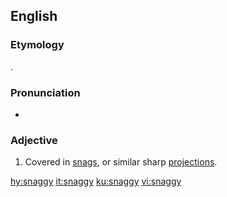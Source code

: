 ==English==

===Etymology===
{{suffix|snag|y|lang=en}}.

===Pronunciation===
* {{IPA|/snæɡi/|lang=en}}

===Adjective===
{{en-adj|er}}

# Covered in [[snag]]s, or similar sharp [[projection]]s.

[[hy:snaggy]]
[[it:snaggy]]
[[ku:snaggy]]
[[vi:snaggy]]
